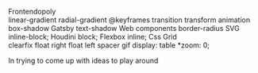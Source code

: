 

<Metatags
  title="May 3 | CSS Grid a day"
  description="An example of using CSS grid every day, from May 1–31st, 2019."
  thumbnail={Opengraph}
  url="https://cssgrid31.brett.cool"
  pathname="/may-3"
/>

<div className={Board.canvas}>
  <div className={Board.grid}>
    <div className={Board.branding}>
      <div className={Board.logo}>Frontendopoly</div>
    </div>
    <div className={`${Board.corner_space} ${Board.corner_space_topleft}`} />
    <Space position="top" color="red" price="1kb">
      linear-gradient
    </Space>
    <Space position="top" color="red" price="1kb">
      radial-gradient
    </Space>
    <Space position="top" color="red" price="1kb">
      @keyframes
    </Space>
    <Space position="top" color="#FFF100" price="1kb">
      transition
    </Space>
    <Space position="top" color="#FFF100" price="1kb">
      transform
    </Space>
    <Space position="top" color="#FFF100" price="1kb">
      animation
    </Space>
    <div className={`${Board.corner_space} ${Board.corner_space_topright}`} />
    <Space position="left" color="#FF8E00" price="1kb">
      box-shadow
    </Space>
    <Space position="right" color="#00B64E" price="1kb">
      Gatsby
    </Space>
    <Space position="left" color="#FF8E00" price="1kb">
      text-shadow
    </Space>
    <Space position="right" color="#00B64E" price="1kb">
      Web components
    </Space>
    <Space position="left" color="#FF8E00" price="1kb">
      border-radius
    </Space>
    <Space position="right" color="#00B64E" price="1kb">
      SVG
    </Space>
    <Space position="left" color="#EC1F99" price="1kb">
      inline-block;
    </Space>
    <Space position="right" color="#00B64E" price="1kb">
      Houdini
    </Space>
    <Space position="left" color="#EC1F99" price="1kb">
      block;
    </Space>
    <Space position="right" color="#0073C1" price="1kb">
      Flexbox
    </Space>
    <Space position="left" color="#EC1F99" price="1kb">
      inline;
    </Space>
    <Space position="right" color="#0073C1" price="1kb">
      Css Grid
    </Space>
    <div className={`${Board.corner_space} ${Board.corner_space_bottomleft}`} />
    <Space position="bottom" color="#99E2FE" price="1kb">
      clearfix
    </Space>
    <Space position="bottom" color="#99E2FE" price="1kb">
      float right
    </Space>
    <Space position="bottom" color="#99E2FE" price="1kb">
      float left
    </Space>
    <Space position="bottom" color="#A0502E" price="3kb">
      spacer gif
    </Space>
    <Space position="bottom" color="#A0502E" price="2kb">
      display: table
    </Space>
    <Space position="bottom" color="#A0502E" price="1kb">
      *zoom: 0;
    </Space>
    <div
      className={`${Board.corner_space} ${Board.corner_space_bottomright}`}
    />
  </div>
</div>

<Footer date={3} prev={true}>

In trying to come up with ideas to play around

</Footer>
